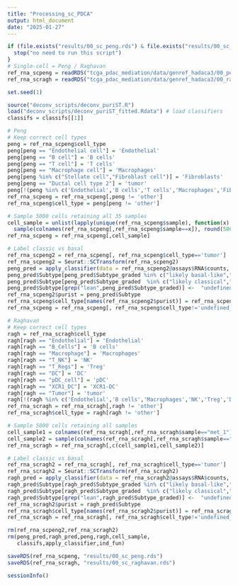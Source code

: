 ```yaml
---
title: "Processing_sc_PDCA"
output: html_document
date: "2025-01-27"
---
```



```r
if (file.exists("results/00_sc_peng.rds") & file.exists("results/00_sc_raghavan.rds")) {
  stop("no need to run this script")
}
# Single-cell = Peng / Raghavan
ref_rna_scpeng = readRDS("tcga_pdac_mediation/data/genref_hadaca3/00_peng_k_2019.rds")
ref_rna_scragh = readRDS("tcga_pdac_mediation/data/genref_hadaca3/00_raghavan_s_2021.rds")
```



```r
set.seed(1)

source("deconv_scripts/deconv_puriST.R")
load("deconv_scripts/deconv_puriST_fitted.Rdata") # load classifiers
classifs = classifs[[1]]

# Peng
# Keep correct cell types
peng = ref_rna_scpeng$cell_type
peng[peng == "Endothelial cell"] = 'Endothelial'
peng[peng == "B cell"] = 'B cells'
peng[peng == "T cell"] = 'T cells'
peng[peng == "Macrophage cell"] = 'Macrophages'
peng[peng %in% c("Stellate cell","Fibroblast cell")] = 'Fibroblasts'
peng[peng == "Ductal cell type 2"] = 'tumor'
peng[!(peng %in% c('Endothelial','B cells','T cells','Macrophages','Fibroblasts','tumor'))] = 'other'
ref_rna_scpeng = ref_rna_scpeng[,peng != 'other']
ref_rna_scpeng$cell_type = peng[peng != 'other']

# Sample 5000 cells retaining all 35 samples
cell_sample = unlist(lapply(unique(ref_rna_scpeng$sample), function(x)
  sample(colnames(ref_rna_scpeng[,ref_rna_scpeng$sample==x]), round(5000/length(unique(ref_rna_scpeng$sample))))))
ref_rna_scpeng = ref_rna_scpeng[,cell_sample]

# Label classic vs basal
ref_rna_scpeng2 = ref_rna_scpeng[, ref_rna_scpeng$cell_type=='tumor']
ref_rna_scpeng2 = Seurat::SCTransform(ref_rna_scpeng2)
peng_pred = apply_classifier(data = ref_rna_scpeng2@assays$RNA$counts, classifier = classifs)
peng_pred$Subtype[peng_pred$Subtype_graded %in% c("likely basal-like","strong basal-like")] <- "Cancer basal"
peng_pred$Subtype[peng_pred$Subtype_graded  %in% c("likely classical","strong classical")] <- "Cancer classical"
peng_pred$Subtype[grep("lean",peng_pred$Subtype_graded)] <-  "undefined_tumor"
ref_rna_scpeng2$purist = peng_pred$Subtype
ref_rna_scpeng$cell_type[names(ref_rna_scpeng2$purist)] = ref_rna_scpeng2$purist
ref_rna_scpeng = ref_rna_scpeng[, ref_rna_scpeng$cell_type!='undefined_tumor']

# Raghavan
# Keep correct cell types
ragh = ref_rna_scragh$cell_type
ragh[ragh == "Endothelial"] = 'Endothelial'
ragh[ragh == "B_Cells"] = 'B cells'
ragh[ragh == "Macrophage"] = 'Macrophages'
ragh[ragh == "T_NK"] = 'NK'
ragh[ragh == "T_Regs"] = 'Treg'
ragh[ragh == "DC"] = 'DC'
ragh[ragh == "pDC_cell"] = 'pDC'
ragh[ragh == "XCR1_DC"] = 'XCR1-DC'
ragh[ragh == "Tumor"] = 'tumor'
ragh[!(ragh %in% c('Endothelial','B cells','Macrophages','NK','Treg','DC','pDC','XCR1-DC','tumor'))] = 'other'
ref_rna_scragh = ref_rna_scragh[,ragh != 'other']
ref_rna_scragh$cell_type = ragh[ragh != 'other']

# Sample 5000 cells retaining all samples
cell_sample1 = colnames(ref_rna_scragh[,ref_rna_scragh$sample=="met_1"])
cell_sample2 = sample(colnames(ref_rna_scragh[,ref_rna_scragh$sample=="met_2"]),5000-length(cell_sample1))
ref_rna_scragh = ref_rna_scragh[,c(cell_sample1,cell_sample2)]

# Label classic vs basal
ref_rna_scragh2 = ref_rna_scragh[, ref_rna_scragh$cell_type=='tumor']
ref_rna_scragh2 = Seurat::SCTransform(ref_rna_scragh2)
ragh_pred = apply_classifier(data = ref_rna_scragh2@assays$RNA$counts, classifier = classifs)
ragh_pred$Subtype[ragh_pred$Subtype_graded %in% c("likely basal-like","strong basal-like")] <- "Cancer basal"
ragh_pred$Subtype[ragh_pred$Subtype_graded  %in% c("likely classical","strong classical")] <- "Cancer classical"
ragh_pred$Subtype[grep("lean",ragh_pred$Subtype_graded)] <-  "undefined_tumor"
ref_rna_scragh2$purist = ragh_pred$Subtype
ref_rna_scragh$cell_type[names(ref_rna_scragh2$purist)] = ref_rna_scragh2$purist
ref_rna_scragh = ref_rna_scragh[, ref_rna_scragh$cell_type!='undefined_tumor']

rm(ref_rna_scpeng2,ref_rna_scragh2)
rm(peng_pred,ragh_pred,peng,ragh,cell_sample,
   classifs,apply_classifier,ind_fun)
```

```r
saveRDS(ref_rna_scpeng, "results/00_sc_peng.rds")
saveRDS(ref_rna_scragh, "results/00_sc_raghavan.rds")
```

```r
sessionInfo()
```
